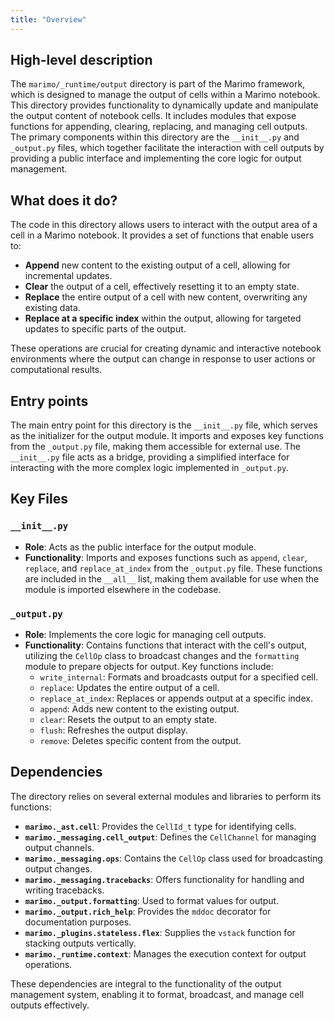 ```yaml
---
title: "Overview"
---
```


## High-level description

The `marimo/_runtime/output` directory is part of the Marimo framework, which is designed to manage the output of cells within a Marimo notebook. This directory provides functionality to dynamically update and manipulate the output content of notebook cells. It includes modules that expose functions for appending, clearing, replacing, and managing cell outputs. The primary components within this directory are the `__init__.py` and `_output.py` files, which together facilitate the interaction with cell outputs by providing a public interface and implementing the core logic for output management.

## What does it do?

The code in this directory allows users to interact with the output area of a cell in a Marimo notebook. It provides a set of functions that enable users to:

- **Append** new content to the existing output of a cell, allowing for incremental updates.
- **Clear** the output of a cell, effectively resetting it to an empty state.
- **Replace** the entire output of a cell with new content, overwriting any existing data.
- **Replace at a specific index** within the output, allowing for targeted updates to specific parts of the output.

These operations are crucial for creating dynamic and interactive notebook environments where the output can change in response to user actions or computational results.

## Entry points

The main entry point for this directory is the `__init__.py` file, which serves as the initializer for the output module. It imports and exposes key functions from the `_output.py` file, making them accessible for external use. The `__init__.py` file acts as a bridge, providing a simplified interface for interacting with the more complex logic implemented in `_output.py`.

## Key Files

### `__init__.py`
- **Role**: Acts as the public interface for the output module.
- **Functionality**: Imports and exposes functions such as `append`, `clear`, `replace`, and `replace_at_index` from the `_output.py` file. These functions are included in the `__all__` list, making them available for use when the module is imported elsewhere in the codebase.

### `_output.py`
- **Role**: Implements the core logic for managing cell outputs.
- **Functionality**: Contains functions that interact with the cell's output, utilizing the `CellOp` class to broadcast changes and the `formatting` module to prepare objects for output. Key functions include:
  - `write_internal`: Formats and broadcasts output for a specified cell.
  - `replace`: Updates the entire output of a cell.
  - `replace_at_index`: Replaces or appends output at a specific index.
  - `append`: Adds new content to the existing output.
  - `clear`: Resets the output to an empty state.
  - `flush`: Refreshes the output display.
  - `remove`: Deletes specific content from the output.

## Dependencies

The directory relies on several external modules and libraries to perform its functions:

- **`marimo._ast.cell`**: Provides the `CellId_t` type for identifying cells.
- **`marimo._messaging.cell_output`**: Defines the `CellChannel` for managing output channels.
- **`marimo._messaging.ops`**: Contains the `CellOp` class used for broadcasting output changes.
- **`marimo._messaging.tracebacks`**: Offers functionality for handling and writing tracebacks.
- **`marimo._output.formatting`**: Used to format values for output.
- **`marimo._output.rich_help`**: Provides the `mddoc` decorator for documentation purposes.
- **`marimo._plugins.stateless.flex`**: Supplies the `vstack` function for stacking outputs vertically.
- **`marimo._runtime.context`**: Manages the execution context for output operations.

These dependencies are integral to the functionality of the output management system, enabling it to format, broadcast, and manage cell outputs effectively.